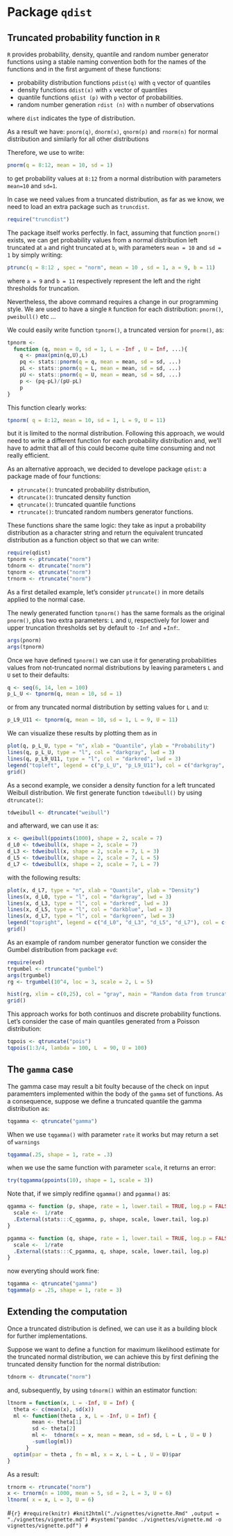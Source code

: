 <!--
%\VignetteEngine{knitr::knitr}
%\VignetteIndexEntry{vignette.rmd}
-->
# Package `qdist`

##  Truncated probability function in `R`
 
`R` provides probability, density, quantile and random number generator functions using a stable naming convention both for the names of the functions and in the first argument of these functions:

* probability distribution functions `pdist(q)` with `q` vector of quantiles
* density functions `ddist(x)` with `x` vector of quantiles 
* quantile functions `qdist (p)` with `p` vector of probabilities. 
* random number generation `rdist (n)` with `n` number of observations

where `dist` indicates the type of distribution.

As a result we have: `pnorm(q)`, `dnorm(x)`, `qnorm(p)` and `rnorm(n)` for normal distribution and similarly for all other distributions

Therefore, we use to write:

```r
pnorm(q = 8:12, mean = 10, sd = 1)
````

to get probability values at `8:12` from a normal distribution with parameters `mean=10` and `sd=1`.

In case we need values from a truncated distribution, as far as we know, we need to load an extra package such as `truncdist`. 

```r
require("truncdist")
```

The package itself works perfectly. In fact, assuming that  function `pnorm()` exists, we can get probability values from a normal distribution left truncated at `a` and right truncated at `b`, with parameters `mean = 10` and `sd = 1` by simply writing:

```r
ptrunc(q = 8:12 , spec = "norm", mean = 10 , sd = 1, a = 9, b = 11)
```

where `a = 9` and `b = 11` respectively represent the left and the right thresholds for truncation. 

Nevertheless, the above command requires a change in our programming style. We are used to have a single `R` function for each distribution: `pnorm()`, `pweibull()` etc ...

We could easily write function `tpnorm()`, a truncated version for `pnorm()`, as:

```r
tpnorm <- 
  function (q, mean = 0, sd = 1, L = -Inf , U = Inf, ...){
    q <- pmax(pmin(q,U),L)  
    pq <- stats::pnorm(q = q, mean = mean, sd = sd, ...)
    pL <- stats::pnorm(q = L, mean = mean, sd = sd, ...)
    pU <- stats::pnorm(q = U, mean = mean, sd = sd, ...)
    p <- (pq-pL)/(pU-pL)
    p
}
```

This function clearly works:

```r
tpnorm( q = 8:12, mean = 10, sd = 1, L = 9, U = 11)
```
<!--- 
ptrunc(q =8:12, spec  = "norm", mean = 10, sd = 1, a = 9 , b = 11)
-->


but it is limited to the normal distribution. Following this approach, we would need to write a different function for each probability distribution and, we'll have to admit that all of this could become quite time consuming and not really efficient.

<!---
The same approach can also be applied to `dnorm()`, `qnorm()` and `rnorm()` or, more generaly, to any other distribution.
--->

As an alternative approach, we decided to develope package `qdist`: a package made of four functions: 

* `ptruncate()`: truncated probability distribution, 
* `dtruncate()`: truncated density function
* `qtruncate()`: truncated quantile functions
* `rtruncate()`: truncated random numbers generator functions. 

These functions share the same logic: they take as input a probability distribution as a character string and return the equivalent truncated distribution as a function object so that we can write:


```r
require(qdist)
tpnorm <- ptruncate("norm")
tdnorm <- dtruncate("norm")
tqnorm <- qtruncate("norm")
trnorm <- rtruncate("norm")
```


As a first detailed example, let's consider `ptruncate()` in more details applied to the normal case.

The newly generated function `tpnorm()` has the same formals as the original `pnorm()`, plus two extra parameters: `L` and `U`, respectively for lower and upper truncation thresholds set by default to `-Inf` and +`Inf`:.

```r
args(pnorm)
args(tpnorm)
```

Once we have defined `tpnorm()` we can use it for generating probabilities values from not-truncated normal distributions by leaving parameters `L` and `U` set to their defaults:  


```r
q <- seq(6, 14, len = 100) 
p_L_U <- tpnorm(q, mean = 10, sd = 1)

```


or from any truncated normal distribution by setting values for `L` and `U`:


```r
p_L9_U11 <- tpnorm(q, mean = 10, sd = 1, L = 9, U = 11)
```

We can visualize these results by plotting them as in \ref{fig:tnorm} 

```r
plot(q, p_L_U, type = "n", xlab = "Quantile", ylab = "Probability")
lines(q, p_L_U, type = "l", col = "darkgray", lwd = 3)
lines(q, p_L9_U11, type = "l", col = "darkred", lwd = 3)
legend("topleft", legend = c("p_L_U", "p_L9_U11"), col = c("darkgray", "darkred"), lwd = 3, cex =1.25 , bty = "n" )
grid()
```


As a second example, we consider a density function for a left truncated Weibull distribution. We first generate function `tdweibull()` by using `dtruncate()`:

```r
tdweibull <- dtruncate("weibull")
```

and afterward, we can use it as:

```r
x <- qweibull(ppoints(1000), shape = 2, scale = 7)
d_L0 <- tdweibull(x, shape = 2, scale = 7)
d_L3 <- tdweibull(x, shape = 2, scale = 7, L = 3)
d_L5 <- tdweibull(x, shape = 2, scale = 7, L = 5)
d_L7 <- tdweibull(x, shape = 2, scale = 7, L = 7)
```

with the following results:

```r
plot(x, d_L7, type = "n", xlab = "Quantile", ylab = "Density")
lines(x, d_L0, type = "l", col = "darkgray", lwd = 3)
lines(x, d_L3, type = "l", col = "darkred", lwd = 3)
lines(x, d_L5, type = "l", col = "darkblue", lwd = 3)
lines(x, d_L7, type = "l", col = "darkgreen", lwd = 3)
legend("topright", legend = c("d_L0", "d_L3", "d_L5", "d_L7"), col = c("darkgray", "darkred", "darkblue", "darkgreen"), lwd = 3, cex =1.25 , bty = "n" )
grid()
```

As an example of random number generator function we consider the Gumbel distribution from package `evd`:


```r
require(evd)
trgumbel <- rtruncate("gumbel")
args(trgumbel)
rg <- trgumbel(10^4, loc = 3, scale = 2, L = 5)
```
```r
hist(rg, xlim = c(0,25), col = "gray", main = "Random data from truncated Gumbel distribution")
grid()
```

This approach works for both continuos and discrete probability functions. Let's consider the case of main quantiles generated from a Poisson distribution:

```r
tqpois <- qtruncate("pois")
tqpois(1:3/4, lambda = 100, L  = 90, U = 100)
```
<!---
as we can see, it returns identical results as function `qtrunc()` provided by package `truncdist`:

```r
require(truncdist)
qtrunc(1:3/4, spec = "pois", lambda = 100, a = 90, b = 100 )
```
--->

## The `gamma` case

The gamma case may result a bit foulty because of the check on input paramemters implemented within the body of the `gamma` set of functions.  As a consequence, suppose we define a truncated quantile the gamma distribution as:

```r
tqgamma <- qtruncate("gamma")
```

When we use `tqgamma()` with parameter `rate` it works but may return a set of `warnings`

```r
tqgamma(.25, shape = 1, rate = .3)
```

when we use the same function with parameter `scale`, it returns an error:

```r
try(tqgamma(ppoints(10), shape = 1, scale = 3))
```

Note that, if we simply redifine `qgamma()` and `pgamma()` as:

```r
qgamma <- function (p, shape, rate = 1, lower.tail = TRUE, log.p = FALSE) {
  scale <-  1/rate
  .External(stats:::C_qgamma, p, shape, scale, lower.tail, log.p)
}

pgamma <- function (q, shape, rate = 1, lower.tail = TRUE, log.p = FALSE) {
  scale <-  1/rate
  .External(stats:::C_pgamma, q, shape, scale, lower.tail, log.p)
}
```

now everyting should work fine:

```r
tqgamma <- qtruncate("gamma")
tqgamma(p = .25, shape = 1, rate = 3)
```

## Extending the computation
Once a truncated distribution is defined, we can use it as a building block for further implementations. 

Suppose we want to define a function for maximum likelihood estimate for the truncated normal distribution, we can achieve this by first defining the truncated density function for the normal distribution:

```r
tdnorm <- dtruncate("norm")
```

and, subsequently, by using `tdnorm()` within an estimator function:

```r
ltnorm = function(x, L = -Inf, U = Inf) {
  theta <- c(mean(x), sd(x))
  ml <- function(theta , x, L = -Inf, U = Inf) {
        mean <- theta[1]
        sd <- theta[2]
        ml <-  tdnorm(x = x, mean = mean, sd = sd, L = L , U = U )
        -sum(log(ml))
      }
  optim(par = theta , fn = ml, x = x, L = L , U = U)$par
}
```

As a result:


```r
trnorm <- rtruncate("norm")
x <- trnorm(n = 1000, mean = 5, sd = 2, L = 3, U = 6)
ltnorm( x = x, L = 3, U = 6)
```


#```{r}
#require(knitr)
#knit2html("./vignettes/vignette.Rmd" ,output = "./vignettes/vignette.md")
#system("pandoc ./vignettes/vignette.md -o vignettes/vignette.pdf")
#```
